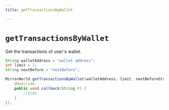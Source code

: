 ```yaml
---
title: getTransactionsByWallet

---
```


# `getTransactionsByWallet`
Get the transactions of user's wallet.

```java
String walletAddress = "wallet address";
int limit = 1;
String nextBefore = "nextBefore";

MirrorWorld.getTransactionsByWallet(walletAddress, limit, nextBeforeStr, new MirrorCallback() {
    @Override
    public void callback(String r) {
        //todo
    }
});
```
